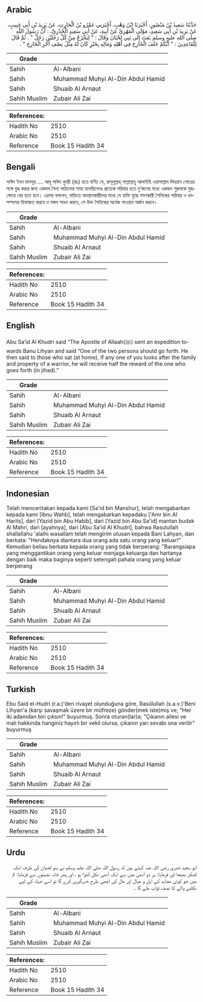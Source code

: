 ## Arabic


<div dir="rtl" lang="ar" style={{fontSize:'larger',backgroundColor:'#f8f9fa',padding:20}}>
حَدَّثَنَا سَعِيدُ بْنُ مَنْصُورٍ، أَخْبَرَنَا ابْنُ وَهْبٍ، أَخْبَرَنِي عَمْرُو بْنُ الْحَارِثِ، عَنْ يَزِيدَ بْنِ أَبِي حَبِيبٍ، عَنْ يَزِيدَ بْنِ أَبِي سَعِيدٍ، مَوْلَى الْمَهْرِيِّ عَنْ أَبِيهِ، عَنْ أَبِي سَعِيدٍ الْخُدْرِيِّ، ‏:‏ أَنَّ رَسُولَ اللَّهِ صلى الله عليه وسلم بَعَثَ إِلَى بَنِي لِحْيَانَ وَقَالَ ‏:‏ ‏"‏ لِيَخْرُجْ مِنْ كُلِّ رَجُلَيْنِ رَجُلٌ ‏"‏ ‏.‏ ثُمَّ قَالَ لِلْقَاعِدِينَ ‏:‏ ‏"‏ أَيُّكُمْ خَلَفَ الْخَارِجَ فِي أَهْلِهِ وَمَالِهِ بِخَيْرٍ كَانَ لَهُ مِثْلُ نِصْفِ أَجْرِ الْخَارِجِ ‏"‏ ‏.‏
</div>
<div style={{backgroundColor:'#f8f9fa',padding:20, marginBottom: 10}}><table> <thead> <tr> <th>Grade</th> <th></th> </tr> </thead> <tbody> <tr><td>Sahih</td><td>Al-Albani</td></tr><tr><td>Sahih</td><td>Muhammad Muhyi Al-Din Abdul Hamid</td></tr><tr><td>Sahih</td><td>Shuaib Al Arnaut</td></tr><tr><td>Sahih Muslim</td><td>Zubair Ali Zai</td></tr></tbody></table><table> <thead> <tr> <th>References:</th> <th></th> </tr> </thead> <tbody><tr><td>Hadith No</td><td>2510</td></tr><tr><td>Arabic No</td><td>2510</td></tr><tr><td>Reference</td><td>Book 15 Hadith 34</td></tr></tbody></table></div>

## Bengali


<div dir="ltr" lang="bn" style={{fontSize:'larger',backgroundColor:'#f8f9fa',padding:20}}>
সাঈদ ইবন মানসূর .... আবূ সাঈদ খুদরী (রাঃ) হতে বর্ণিত যে, রাসূলূল্লাহ্ সাল্লাল্লাহু আলাইহি ওয়াসাল্লাম লিহয়ান গোত্রের সঙ্গে যুদ্ধ করার জন্য একদল সৈন্য পাঠানোর সময় বলেছিলেনঃ প্রত্যেক পরিবার হতে দু‘জনের মধ্যে একজন পুরুষকে যুদ্ধক্ষেত্রে বের হতে হবে। এরপর বললেন, বাড়িতে অবস্থানকারীদের মধ্যে যে ব্যক্তি যুদ্ধে গমণকারী সৈনিকের পরিবার ও ধনসম্পদের হিফাজত করবে ও মঙ্গল সাধন করবে, সে উক্ত সৈনিকের অর্ধেক সাওয়াব অর্জন করবে।
</div>
<div style={{backgroundColor:'#f8f9fa',padding:20, marginBottom: 10}}><table> <thead> <tr> <th>Grade</th> <th></th> </tr> </thead> <tbody> <tr><td>Sahih</td><td>Al-Albani</td></tr><tr><td>Sahih</td><td>Muhammad Muhyi Al-Din Abdul Hamid</td></tr><tr><td>Sahih</td><td>Shuaib Al Arnaut</td></tr><tr><td>Sahih Muslim</td><td>Zubair Ali Zai</td></tr></tbody></table><table> <thead> <tr> <th>References:</th> <th></th> </tr> </thead> <tbody><tr><td>Hadith No</td><td>2510</td></tr><tr><td>Arabic No</td><td>2510</td></tr><tr><td>Reference</td><td>Book 15 Hadith 34</td></tr></tbody></table></div>

## English


<div dir="ltr" lang="en" style={{fontSize:'larger',backgroundColor:'#f8f9fa',padding:20}}>
Abu Sa’id Al Khudri said “The Apostle of Allaah(ﷺ) sent an expedition towards Banu Lihyan and said “One of the two persons should go forth. He then said to those who sat (at home), If any one of you looks after the family and property of a warrior, he will receive half the reward of the one who goes forth (in jihad).”
</div>
<div style={{backgroundColor:'#f8f9fa',padding:20, marginBottom: 10}}><table> <thead> <tr> <th>Grade</th> <th></th> </tr> </thead> <tbody> <tr><td>Sahih</td><td>Al-Albani</td></tr><tr><td>Sahih</td><td>Muhammad Muhyi Al-Din Abdul Hamid</td></tr><tr><td>Sahih</td><td>Shuaib Al Arnaut</td></tr><tr><td>Sahih Muslim</td><td>Zubair Ali Zai</td></tr></tbody></table><table> <thead> <tr> <th>References:</th> <th></th> </tr> </thead> <tbody><tr><td>Hadith No</td><td>2510</td></tr><tr><td>Arabic No</td><td>2510</td></tr><tr><td>Reference</td><td>Book 15 Hadith 34</td></tr></tbody></table></div>

## Indonesian


<div dir="ltr" lang="id" style={{fontSize:'larger',backgroundColor:'#f8f9fa',padding:20}}>
Telah menceritakan kepada kami [Sa'id bin Manshur], telah mengabarkan kepada kami [Ibnu Wahb], telah mengabarkan kepadaku ['Amr bin Al Harits], dari [Yazid bin Abu Habib], dari [Yazid bin Abu Sa'id] mantan budak Al Mahri, dari [ayahnya], dari [Abu Sa'id Al Khudri], bahwa Rasulullah shallallahu 'alaihi wasallam telah mengirim utusan kepada Bani Lahyan, dan berkata: "Hendaknya diantara dua orang ada satu orang yang keluar!" Kemudian beliau berkata kepada orang yang tidak berperang: "Barangsiapa yang menggantikan orang yang keluar menjaga keluarga dan hartanya dengan baik maka baginya seperti setengah pahala orang yang keluar berperang
</div>
<div style={{backgroundColor:'#f8f9fa',padding:20, marginBottom: 10}}><table> <thead> <tr> <th>Grade</th> <th></th> </tr> </thead> <tbody> <tr><td>Sahih</td><td>Al-Albani</td></tr><tr><td>Sahih</td><td>Muhammad Muhyi Al-Din Abdul Hamid</td></tr><tr><td>Sahih</td><td>Shuaib Al Arnaut</td></tr><tr><td>Sahih Muslim</td><td>Zubair Ali Zai</td></tr></tbody></table><table> <thead> <tr> <th>References:</th> <th></th> </tr> </thead> <tbody><tr><td>Hadith No</td><td>2510</td></tr><tr><td>Arabic No</td><td>2510</td></tr><tr><td>Reference</td><td>Book 15 Hadith 34</td></tr></tbody></table></div>

## Turkish


<div dir="ltr" lang="tr" style={{fontSize:'larger',backgroundColor:'#f8f9fa',padding:20}}>
Ebu Said el-Hudri (r.a.)'den rivayet olunduğuna göre, Rasûlullah (s.a.v.)'Beni Lihyan'a (karşı savaşmak üzere bir müfreze) gönder(mek iste)miş ve; "Her iki adamdan biri çıksın!" buyurmuş. Sonra oturan(lar)a; "Çıkanın ailesi ve malı hakkında hanginiz hayırlı bir vekil olursa, çıkanın yarı sevabı ona verilir" buyurmuş
</div>
<div style={{backgroundColor:'#f8f9fa',padding:20, marginBottom: 10}}><table> <thead> <tr> <th>Grade</th> <th></th> </tr> </thead> <tbody> <tr><td>Sahih</td><td>Al-Albani</td></tr><tr><td>Sahih</td><td>Muhammad Muhyi Al-Din Abdul Hamid</td></tr><tr><td>Sahih</td><td>Shuaib Al Arnaut</td></tr><tr><td>Sahih Muslim</td><td>Zubair Ali Zai</td></tr></tbody></table><table> <thead> <tr> <th>References:</th> <th></th> </tr> </thead> <tbody><tr><td>Hadith No</td><td>2510</td></tr><tr><td>Arabic No</td><td>2510</td></tr><tr><td>Reference</td><td>Book 15 Hadith 34</td></tr></tbody></table></div>

## Urdu


<div dir="rtl" lang="ur" style={{fontSize:'larger',backgroundColor:'#f8f9fa',padding:20}}>
ابو سعید خدری رضی اللہ عنہ کہتے ہیں کہ رسول اللہ صلی اللہ علیہ وسلم نے بنو لحیان کی طرف ایک لشکر بھیجا اور فرمایا: ہر دو آدمی میں سے ایک آدمی نکل کھڑا ہو ، اور پھر خانہ نشینوں سے فرمایا: تم میں جو کوئی مجاہد کے اہل و عیال اور مال کی اچھی طرح خبرگیری کرے گا تو اسے جہاد کے لیے نکلنے والے کا نصف ثواب ملے گا ۔
</div>
<div style={{backgroundColor:'#f8f9fa',padding:20, marginBottom: 10}}><table> <thead> <tr> <th>Grade</th> <th></th> </tr> </thead> <tbody> <tr><td>Sahih</td><td>Al-Albani</td></tr><tr><td>Sahih</td><td>Muhammad Muhyi Al-Din Abdul Hamid</td></tr><tr><td>Sahih</td><td>Shuaib Al Arnaut</td></tr><tr><td>Sahih Muslim</td><td>Zubair Ali Zai</td></tr></tbody></table><table> <thead> <tr> <th>References:</th> <th></th> </tr> </thead> <tbody><tr><td>Hadith No</td><td>2510</td></tr><tr><td>Arabic No</td><td>2510</td></tr><tr><td>Reference</td><td>Book 15 Hadith 34</td></tr></tbody></table></div>